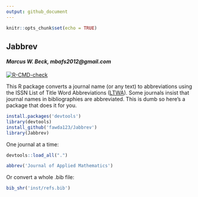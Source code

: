 ```yaml
---
output: github_document
---
```


```r
knitr::opts_chunk$set(echo = TRUE)
```

## Jabbrev

#### *Marcus W. Beck, mbafs2012@gmail.com*

[![R-CMD-check](https://github.com/fawda123/Jabbrev/workflows/R-CMD-check/badge.svg)](https://github.com/fawda123/Jabbrev/actions)

This R package converts a journal name (or any text) to abbreviations using the ISSN List of Title Word Abbreviations ([LTWA](http://www.issn.org/services/online-services/access-to-the-ltwa/>)).  Some journals insist that journal names in bibliographies are abbreviated.  This is dumb so here's a package that does it for you.  

```r
install.packages('devtools')
library(devtools)
install_github('fawda123/Jabbrev')
library(Jabbrev)
```

One journal at a time:
```r
devtools::load_all(".")
```
```r
abbrev('Journal of Applied Mathematics')
```

Or convert a whole .bib file:
```r
bib_shr('inst/refs.bib')
```
